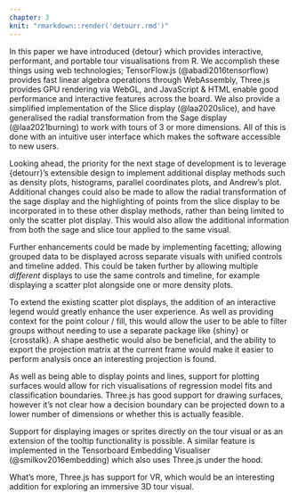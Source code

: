 ```yaml
---
chapter: 3
knit: "rmarkdown::render('detourr.rmd')"
---
```


In this paper we have introduced {detour} which provides interactive, performant, and portable tour visualisations from R. We accomplish these things using web technologies; TensorFlow.js (@abadi2016tensorflow) provides fast linear algebra operations through WebAssembly, Three.js provides GPU rendering via WebGL, and JavaScript & HTML enable good performance and interactive features across the board. We also provide a simplified implementation of the Slice display (@laa2020slice), and have generalised the radial transformation from the Sage display (@laa2021burning) to work with tours of 3 or more dimensions. All of this is done with an intuitive user interface which makes the software accessible to new users.

Looking ahead, the priority for the next stage of development is to leverage {detourr}'s extensible design to implement additional display methods such as density plots, histograms, parallel coordinates plots, and Andrew's plot. Additional changes could also be made to allow the radial transformation of the sage display and the highlighting of points from the slice display to be incorporated in to these other display methods, rather than being limited to only the scatter plot display. This would also allow the additional information from both the sage and slice tour applied to the same visual.

Further enhancements could be made by implementing facetting; allowing grouped data to be displayed across separate visuals with unified controls and timeline added. This could be taken further by allowing multiple _different_ displays to use the same controls and timeline, for example displaying a scatter plot alongside one or more density plots.

To extend the existing scatter plot displays, the addition of an interactive legend would greatly enhance the user experience. As well as providing context for the point colour / fill, this would allow the user to be able to filter groups without needing to use a separate package like {shiny} or {crosstalk}. A shape aesthetic would also be beneficial, and the ability to export the projection matrix at the current frame would make it easier to perform analysis once an interesting projection is found.

As well as being able to display points and lines, support for plotting surfaces would allow for rich visualisations of regression model fits and classification boundaries. Three.js has good support for drawing surfaces, however it's not clear how a decision boundary can be projected down to a lower number of dimensions or whether this is actually feasible.

Support for displaying images or sprites directly on the tour visual or as an extension of the tooltip functionality is possible. A similar feature is implemented in the Tensorboard Embedding Visualiser (@smilkov2016embedding) which also uses Three.js under the hood.

What's more, Three.js has support for VR, which would be an interesting addition for exploring an immersive 3D tour visual. 
